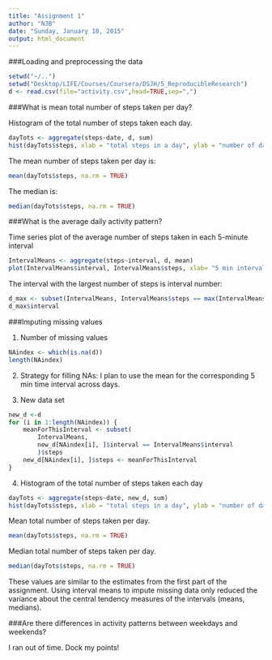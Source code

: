 ```yaml
---
title: "Assignment 1"
author: "NJB"
date: "Sunday, January 18, 2015"
output: html_document
---
```


###Loading and preprocessing the data

```r
setwd("~/..")
setwd("Desktop/LIFE/Courses/Coursera/DSJH/5_ReproducibleResearch")
d <- read.csv(file="activity.csv",head=TRUE,sep=",")
```

###What is mean total number of steps taken per day?

Histogram of the total number of steps taken each day.
```r
dayTots <- aggregate(steps~date, d, sum)
hist(dayTots$steps, xlab = "total steps in a day", ylab = "number of days", main = "Histogram")
```

The mean number of steps taken per day is:
```r
mean(dayTots$steps, na.rm = TRUE)
```

The median is:
```r
median(dayTots$steps, na.rm = TRUE)
```

###What is the average daily activity pattern?

Time series plot of the average number of steps taken in each 5-minute interval
```r
IntervalMeans <- aggregate(steps~interval, d, mean)
plot(IntervalMeans$interval, IntervalMeans$steps, xlab= "5 min intervals", ylab= "mean number of steps", type='l', main = "Daily Pattern") 
```

The interval with the largest number of steps is interval number:
```r
d_max <- subset(IntervalMeans, IntervalMeans$steps == max(IntervalMeans$steps))
d_max$interval
```

###Imputing missing values

1. Number of missing values
```r
NAindex <- which(is.na(d))
length(NAindex)
```

2. Strategy for filling NAs: 
I plan to use the mean for the corresponding 5 min time interval across days.

3. New data set
```r
new_d <-d
for (i in 1:length(NAindex)) {
    meanForThisInterval <- subset(
        IntervalMeans, 
        new_d[NAindex[i], ]$interval == IntervalMeans$interval
        )$steps
    new_d[NAindex[i], ]$steps <- meanForThisInterval
}
```

4. Histogram of the total number of steps taken each day

```r
dayTots <- aggregate(steps~date, new_d, sum)
hist(dayTots$steps, xlab = "total steps in a day", ylab = "number of days", main = "Histogram")
```

Mean total number of steps taken per day. 

```r
mean(dayTots$steps, na.rm = TRUE)
```

Median total number of steps taken per day. 

```r
median(dayTots$steps, na.rm = TRUE)
```

These values are similar to the estimates from the first part of the assignment. Using interval means to impute missing data only reduced the variance about the central tendency measures of the intervals (means, medians). 

###Are there differences in activity patterns between weekdays and weekends?

I ran out of time. Dock my points!